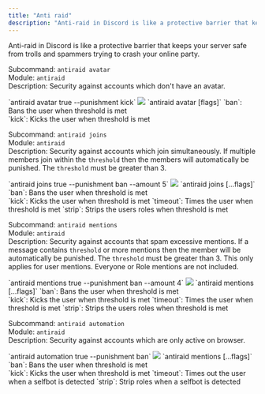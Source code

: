 ```yaml
---
title: "Anti raid"
description: "Anti-raid in Discord is like a protective barrier that keeps your server safe from trolls and spammers trying to crash your online party."
---
```



Anti-raid in Discord is like a protective barrier that keeps your server safe from trolls and spammers trying to crash your online party.

Subcommand: `antiraid avatar` <br /> Module: `antiraid` <br /> Description: Security against accounts which don't have an avatar.

<div id="avatar"/>
<Tabs>
  <Tab title="Example">
  `antiraid avatar true --punishment kick`
  <Frame caption="Enabling antiraid avatar and setting flags">
  <img src="/images/security/antiraid/antiraid_avatar.gif" />
  </Frame>
  </Tab>
  <Tab title="Syntax">`antiraid avatar <status> [flags]`</Tab>
  <Tab title="Punishment Types">
    `ban`: Bans the user when threshold is met <br />
    `kick`: Kicks the user when threshold is met 
  </Tab>
</Tabs>

<br />

Subcommand: `antiraid joins` <br /> Module: `antiraid` <br /> Description: Security against accounts which join simultaneously. If multiple members join within the `threshold` then the members will automatically be punished. The `threshold` must be greater than 3.

<div id="joins"/>
<Tabs>
  <Tab title="Example">
  `antiraid joins true --punishment ban --amount 5`
  <Frame caption="Enabling antiraid joins and setting flags">
  <img src="/images/security/antiraid/antiraid_joins.gif" />
  </Frame>
  </Tab>
  <Tab title="Syntax">`antiraid joins <status> [...flags]`</Tab>
  <Tab title="Punishment Types">
    `ban`: Bans the user when threshold is met <br />
    `kick`: Kicks the user when threshold is met 
    `timeout`: Times the user when threshold is met
    `strip`: Strips the users roles when threshold is met 
  </Tab>
</Tabs>

<br />

Subcommand: `antiraid mentions` <br /> Module: `antiraid` <br /> Description: Security against accounts that spam excessive mentions. If a message contains `threshold` or more mentions then the member will be automatically be punished. The `threshold` must be greater than 3. This only applies for user mentions. Everyone or Role mentions are not included.

<div id="mentions"/>
<Tabs>
  <Tab title="Example">
  `antiraid mentions true --punishment ban --amount 4`
  <Frame caption="Enabling antiraid mentions and setting flags">
  <img src="/images/security/antiraid/antiraid_mentions.gif" />
  </Frame>
  </Tab>
  <Tab title="Syntax">`antiraid mentions <status> [...flags]`</Tab>
  <Tab title="Punishment Types">
    `ban`: Bans the user when threshold is met <br />
    `kick`: Kicks the user when threshold is met 
    `timeout`: Times the user when threshold is met
    `strip`: Strips the users roles when threshold is met 
  </Tab>
</Tabs>

<br />

Subcommand: `antiraid automation` <br /> Module: `antiraid` <br /> Description: Security against accounts which are only active on browser.

<div id="mentions"/>
<Tabs>
  <Tab title="Example">
  `antiraid automation true --punishment ban`
  <Frame caption="Enabling antiraid automation and setting flags">
  <img src="/images/security/antiraid/antiraid_automation.gif" />
  </Frame>
  </Tab>
  <Tab title="Syntax">`antiraid mentions <status> [...flags]`</Tab>
  <Tab title="Punishment Types">
    `ban`: Bans the user when threshold is met <br />
    `kick`: Kicks the user when threshold is met 
    `timeout`: Times out the user when a selfbot is detected
    `strip`: Strip roles when a selfbot is detected
  </Tab>
</Tabs>

